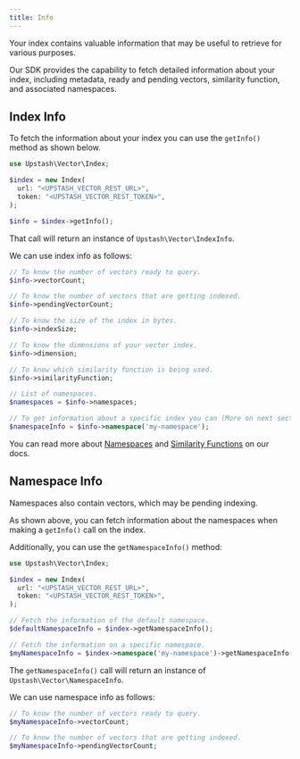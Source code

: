 ```yaml
---
title: Info
---
```


Your index contains valuable information that may be useful to retrieve for various purposes.

Our SDK provides the capability to fetch detailed information about your index, including metadata,
ready and pending vectors, similarity function, and associated namespaces.

## Index Info

To fetch the information about your index you can use the `getInfo()` method as shown below.

```php
use Upstash\Vector\Index;

$index = new Index(
  url: "<UPSTASH_VECTOR_REST_URL>",
  token: "<UPSTASH_VECTOR_REST_TOKEN>",
);

$info = $index->getInfo();
```

That call will return an instance of `Upstash\Vector\IndexInfo`.

We can use index info as follows:

```php
// To know the number of vectors ready to query.
$info->vectorCount;

// To know the number of vectors that are getting indexed.
$info->pendingVectorCount;

// To know the size of the index in bytes.
$info->indexSize;

// To know the dimensions of your vector index.
$info->dimension;

// To know which similarity function is being used.
$info->similarityFunction;

// List of namespaces.
$namespaces = $info->namespaces;

// To get information about a specific index you can (More on next section):
$namespaceInfo = $info->namespace('my-namespace');
```

You can read more about [Namespaces](/vector/features/namespaces) and [Similarity Functions](/vector/features/similarityfunctions) on our docs.

## Namespace Info

Namespaces also contain vectors, which may be pending indexing.

As shown above, you can fetch information about the namespaces when making a `getInfo()` call on the index.

Additionally, you can use the `getNamespaceInfo()` method:

```php
use Upstash\Vector\Index;

$index = new Index(
  url: "<UPSTASH_VECTOR_REST_URL>",
  token: "<UPSTASH_VECTOR_REST_TOKEN>",
);

// Fetch the information of the default namespace.
$defaultNamespaceInfo = $index->getNamespaceInfo();

// Fetch the information on a specific namespace.
$myNamespaceInfo = $index->namespace('my-namespace')->getNamespaceInfo();
```

The `getNamespaceInfo()` call will return an instance of `Upstash\Vector\NamespaceInfo`.

We can use namespace info as follows:

```php
// To know the number of vectors ready to query.
$myNamespaceInfo->vectorCount;

// To know the number of vectors that are getting indexed.
$myNamespaceInfo->pendingVectorCount;
```